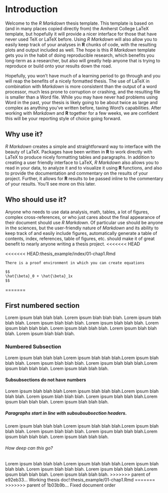<!--
This file is for including Chapter 1. Feel free to change the name of the Rmd file as you wish, but don't forget to change it in the _bookdown.yml file as well.

Notice that it's also good practice to label your chapters and sections (in this case {#intro}).  This will help you debug potential issues as you knit and allows you to link references to the chapter or section throughout the document.

-->

# Introduction {#intro}
Welcome to the _R Markdown_ thesis template. This template is based on (and in many places copied directly from) the Amherst College LaTeX template, but hopefully it will provide a nicer interface for those that have never used TeX or LaTeX before.  Using _R Markdown_ will also allow you to easily keep track of your analyses in **R** chunks of code, with the resulting plots and output included as well.  The hope is this _R Markdown_ template gets you in the habit of doing reproducible research, which benefits you long-term as a researcher, but also will greatly help anyone that is trying to reproduce or build onto your results down the road.

Hopefully, you won't have much of a learning period to go through and you will reap the benefits of a nicely formatted thesis.  The use of LaTeX in combination with _Markdown_ is more consistent than the output of a word processor, much less prone to corruption or crashing, and the resulting file is smaller than a Word file. While you may have never had problems using Word in the past, your thesis is likely going to be about twice as large and complex as anything you've written before, taxing Word's capabilities.  After working with _Markdown_ and **R** together for a few weeks, we are confident this will be your reporting style of choice going forward.



<!--
The {.unnumbered} option here means that this subsection will not be numbered. You can also use {-} as a shorthand (see following section).
-->

## Why use it? {.unnumbered}

_R Markdown_ creates a simple and straightforward way to interface with the beauty of LaTeX.  Packages have been written in **R** to work directly with LaTeX to produce nicely formatting tables and paragraphs. In addition to creating a user friendly interface to LaTeX, _R Markdown_ also allows you to read in your data, to analyze it and to visualize it using **R** functions, and also to provide the documentation and commentary on the results of your project.  Further, it allows for **R** results to be passed inline to the commentary of your results.  You'll see more on this later.  

## Who should use it? {-}

Anyone who needs to use data analysis, math, tables, a lot of figures, complex cross-references, or who just cares about the final appearance of their document should use _R Markdown_. Of particular use should be anyone in the sciences, but the user-friendly nature of _Markdown_ and its ability to keep track of and easily include figures, automatically generate a table of contents, index, references, table of figures, etc. should make it of great benefit to nearly anyone writing a thesis project.
<<<<<<< HEAD

<<<<<<< HEAD:thesis_example/index/01-chap1.Rmd
```proof
There is a proof environment in which you can create equations

$$
\hat{\beta}_0 + \hat{\beta}_1x
$$
```
=======

## First numbered section

Lorem ipsum blah blah blah. Lorem ipsum blah blah blah. Lorem ipsum blah blah blah. Lorem ipsum blah blah blah. Lorem ipsum blah blah blah. Lorem ipsum blah blah blah. Lorem ipsum blah blah blah. Lorem ipsum blah blah blah. Lorem ipsum blah blah blah. 

### Numbered Subsection

Lorem ipsum blah blah blah Lorem ipsum blah blah blah.Lorem ipsum blah blah blah. Lorem ipsum blah blah blah. Lorem ipsum blah blah blah.Lorem ipsum blah blah blah. Lorem ipsum blah blah blah.


#### Subsubsections do not have numbers

Lorem ipsum blah blah blah Lorem ipsum blah blah blah.Lorem ipsum blah blah blah. Lorem ipsum blah blah blah. Lorem ipsum blah blah blah.Lorem ipsum blah blah blah. Lorem ipsum blah blah blah.


##### Paragraphs start in line with subsubsubsection headers.

Lorem ipsum blah blah blah Lorem ipsum blah blah blah.Lorem ipsum blah blah blah. Lorem ipsum blah blah blah. Lorem ipsum blah blah blah.Lorem ipsum blah blah blah. Lorem ipsum blah blah blah.



###### How deep can this go?

Lorem ipsum blah blah blah Lorem ipsum blah blah blah.Lorem ipsum blah blah blah. Lorem ipsum blah blah blah. Lorem ipsum blah blah blah.Lorem ipsum blah blah blah. Lorem ipsum blah blah blah.
>>>>>>> parent of e92eb33... Working thesis doc!:thesis_example/01-chap1.Rmd
=======
>>>>>>> parent of 1b03b9b... Fixed document order
